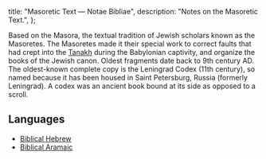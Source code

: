   title: "Masoretic Text — Notae Bibliae",
  description: "Notes on the Masoretic Text.",
};

<Initial text="Masoretic Text"/>

Based on the Masora, the textual tradition of Jewish scholars known as the Masoretes. The Masoretes made it their special work to correct faults that had crept into the [Tanakh](/bible/old-testament/jewish-order) during the Babylonian captivity, and organize the books of the Jewish canon. Oldest fragments date back to 9th century AD. The oldest-known complete copy is the Leningrad Codex (11th century), so named because it has been housed in Saint Petersburg, Russia (formerly Leningrad). A codex was an ancient book bound at its side as opposed to a scroll.

## Languages

* [Biblical Hebrew](/bible/languages/biblical-hebrew)
* [Biblical Aramaic](/bible/languages/biblical-aramaic)
